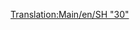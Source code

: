 [[Translation:Main/en/SH "30"]]{{en/-}}{{Template:Pociągi/Pl
|Image=[[File:en/Sh30.png]]
|Cost=£30,468 ($60.936) 
|Speed=160 km/h (100 mph)
|Weight=84 t
|Power=3,600 hp (2.685 kW)
|Annual=£2,531 ($5.062)
|Designed=1965
|Lifespan=23
|Capacity=N/A
|Description=Jest to zazwyczaj pierwsza lokomotywa elektryczna dostępna dla gracza w grze. Nie jest szybsza niż lokomotywa spalinowa [[Main/pl/Floss "47"|Floss "47"]] , ale jest lżejsza o 28 ton i mocniejsza dzięki dodatkowej mocy 1080 KM. Dlatego jest to natychmiastowa poprawa i zwykle dobry wybór na dłuższe, wolniejsze pociągi.
|Real-life=SH „30” był tak naprawdę [http://www.wikipedia.org/wiki/British Rail Class 86 BR Class "86"] , lokomotywą elektryczną o prędkości do 100 mil na godzinę. Przeznaczony głównie do ciągnięcia wyraża w górę iw dół głównej linii West Coast w Wielkiej Brytanii. Podobnie jak DMU Metro-Cammell, maszyny te pochodzą z wczesnych lat sześćdziesiątych i oryginalnego programu elektryfikacji linii West Coast Line. Niewiarygodne, że niektóre z nich są nadal używane do od czasu do czasu pociągu pociągu na linii West Coast Line, a częściej w Anglii Wschodniej.
}}
